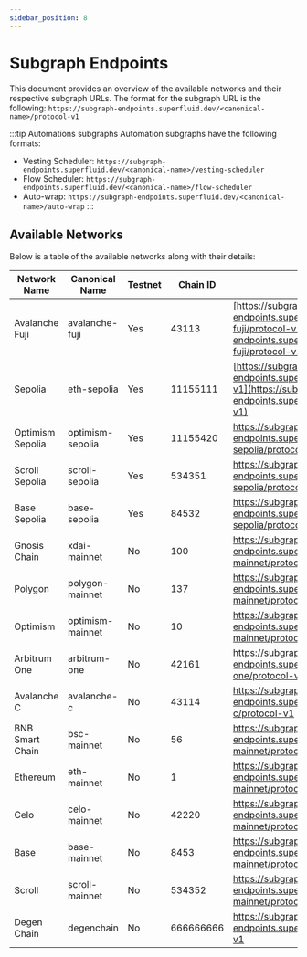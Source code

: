 ```yaml
---
sidebar_position: 8
---
```



# Subgraph Endpoints

This document provides an overview of the available networks and their respective subgraph URLs. The format for the subgraph URL is the following:
`https://subgraph-endpoints.superfluid.dev/<canonical-name>/protocol-v1`

:::tip Automations subgraphs
Automation subgraphs have the following formats:
- Vesting Scheduler: `https://subgraph-endpoints.superfluid.dev/<canonical-name>/vesting-scheduler`
- Flow Scheduler: `https://subgraph-endpoints.superfluid.dev/<canonical-name>/flow-scheduler`
- Auto-wrap: `https://subgraph-endpoints.superfluid.dev/<canonical-name>/auto-wrap`
:::

## Available Networks

Below is a table of the available networks along with their details:

| Network Name | Canonical Name | Testnet | Chain ID | Subgraph URL |
| --- | --- | --- | --- | --- |
| Avalanche Fuji | avalanche-fuji | Yes | 43113 | [https://subgraph-endpoints.superfluid.dev/avalanche-fuji/protocol-v1](https://subgraph-endpoints.superfluid.dev/avalanche-fuji/protocol-v1) |
| Sepolia | eth-sepolia | Yes | 11155111 | [https://subgraph-endpoints.superfluid.dev/eth-sepolia/protocol-v1](https://subgraph-endpoints.superfluid.dev/eth-sepolia/protocol-v1) |
| Optimism Sepolia | optimism-sepolia | Yes | 11155420 | https://subgraph-endpoints.superfluid.dev/optimism-sepolia/protocol-v1 |
| Scroll Sepolia | scroll-sepolia | Yes | 534351 | https://subgraph-endpoints.superfluid.dev/scroll-sepolia/protocol-v1 |
| Base Sepolia | base-sepolia | Yes | 84532 | https://subgraph-endpoints.superfluid.dev/base-sepolia/protocol-v1 |
| Gnosis Chain | xdai-mainnet | No | 100 | https://subgraph-endpoints.superfluid.dev/xdai-mainnet/protocol-v1 |
| Polygon | polygon-mainnet | No | 137 | https://subgraph-endpoints.superfluid.dev/polygon-mainnet/protocol-v1 |
| Optimism | optimism-mainnet | No | 10 | https://subgraph-endpoints.superfluid.dev/optimism-mainnet/protocol-v1 |
| Arbitrum One | arbitrum-one | No | 42161 | https://subgraph-endpoints.superfluid.dev/arbitrum-one/protocol-v1 |
| Avalanche C | avalanche-c | No | 43114 | https://subgraph-endpoints.superfluid.dev/avalanche-c/protocol-v1 |
| BNB Smart Chain | bsc-mainnet | No | 56 | https://subgraph-endpoints.superfluid.dev/bsc-mainnet/protocol-v1 |
| Ethereum | eth-mainnet | No | 1 | https://subgraph-endpoints.superfluid.dev/eth-mainnet/protocol-v1 |
| Celo | celo-mainnet | No | 42220 | https://subgraph-endpoints.superfluid.dev/celo-mainnet/protocol-v1 |
| Base | base-mainnet | No | 8453 | https://subgraph-endpoints.superfluid.dev/base-mainnet/protocol-v1 |
| Scroll | scroll-mainnet | No | 534352 | https://subgraph-endpoints.superfluid.dev/scroll-mainnet/protocol-v1 |
| Degen Chain | degenchain | No | 666666666 | https://subgraph-endpoints.superfluid.dev/degenchain/protocol-v1 |





